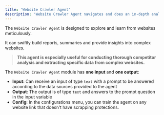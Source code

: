 ```yaml
---
title: 'Website Crawler Agent'
description: 'Website Crawler Agent navigates and does an in-depth analysis of websites'
---
```


The `Website Crawler Agent` is designed to explore and learn from websites meticulously.

It can swiftly build reports, summaries and provide insights into complex websites.

>**This agent is especially useful for conducting thorough competitor analysis and extracting specific data from complex websites.**

The `Website Crawler Agent` module has **one input** and **one output**:

- **Input**: Can receive an input of type `text` with a prompt to be answered according to the data sources provided to the agent
- **Output**: The output is of type `text` and answers to the prompt question in the input variable
- **Config**: In the configurations menu, you can train the agent on any website link that doesn't have scrapping protections.
